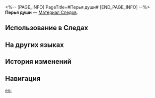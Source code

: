 <%-- [PAGE_INFO]
PageTitle=#Перья души#
[END_PAGE_INFO] --%>
{{Предмет Инфобокс
|id          = 110506
|Изображение = Предмет Перья души.png
|Тип         = Материал Следов
|Инвентарь   = Материалы улучшения
|Редкость    = 4
|Эффект      = 
|Описание    = Продвинутый материал для повышения уровня Следов.
|Источник1   = [[Эхо войны: Поле битвы внутреннего зверя]]
}}
{{Описание|Лишь в то мгновение на пороге смерти, когда застывает время, можно увидеть падающие перья души. Душа Крылатого Зверя - быстрейшее из семи проявлений Небесной Дуги.<br /><br />''«Спустя дюжину дней и ночей, проведённых в охоте на него, я понимаю, что он всегда был внутри меня».''}}
'''Перья души''' — [[Материал Следов]].

==Использование в Следах==
{{Использование в следах}}

==На других языках==
{{На других языках
|en   = Auspice Sliver
|zhs  = 吉光片羽
|zht  = 吉光片羽
|ja   = 吉光の羽
|ko   = 길광편우
|es   = Pluma auspiciosa
|fr   = Plume de bon augure
|ru   = Перья души
|th   = Auspice Sliver
|vi   = Di Sản Quý Giá
|de   = Flügel des Glücks
|id   = Auspice Sliver
|pt   = Farpa Auspiciosa
}}

==История изменений==
{{История изменений|3.5}}

==Навигация==
{{Материалы улучшения Навбокс}}

[[en:]]